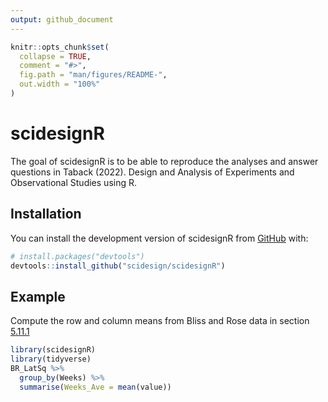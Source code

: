 ```yaml
---
output: github_document
---
```


<!-- README.md is generated from README.Rmd. Please edit that file -->

```r
knitr::opts_chunk$set(
  collapse = TRUE,
  comment = "#>",
  fig.path = "man/figures/README-",
  out.width = "100%"
)
```

# scidesignR

The goal of scidesignR is to be able to reproduce the analyses and answer questions in Taback (2022). Design and Analysis of Experiments and Observational Studies using R.

## Installation

You can install the development version of scidesignR from [GitHub](https://github.com/) with:

``` r
# install.packages("devtools")
devtools::install_github("scidesign/scidesignR")
```

## Example

Compute the row and column means from Bliss and Rose data in section [5.11.1](https://scidesign.github.io/design-studies-book-r/anovachapt.html#computation-lab-analysis-of-latin-square-designs)

```r
library(scidesignR)
library(tidyverse)
BR_LatSq %>%
  group_by(Weeks) %>%
  summarise(Weeks_Ave = mean(value))
```
